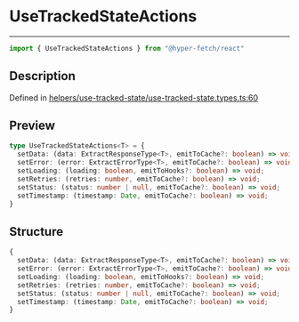 

# UseTrackedStateActions

<div class="api-docs__separator" data-reactroot="">

---

</div><div class="api-docs__import" data-reactroot="">

```ts
import { UseTrackedStateActions } from "@hyper-fetch/react"
```

</div><div class="api-docs__section">

## Description

</div><div class="api-docs__description"><span class="api-docs__do-not-parse">



</span></div><p class="api-docs__definition">

Defined in [helpers/use-tracked-state/use-tracked-state.types.ts:60](https://github.com/BetterTyped/hyper-fetch/blob/3f01c37e/packages/react/src/helpers/use-tracked-state/use-tracked-state.types.ts#L60)

</p><div class="api-docs__section">

## Preview

</div><div class="api-docs__preview type">

```ts
type UseTrackedStateActions<T> = {
  setData: (data: ExtractResponseType<T>, emitToCache?: boolean) => void; 
  setError: (error: ExtractErrorType<T>, emitToCache?: boolean) => void; 
  setLoading: (loading: boolean, emitToHooks?: boolean) => void; 
  setRetries: (retries: number, emitToCache?: boolean) => void; 
  setStatus: (status: number | null, emitToCache?: boolean) => void; 
  setTimestamp: (timestamp: Date, emitToCache?: boolean) => void; 
}
```

</div><div class="api-docs__section">

## Structure

</div><div class="api-docs__returns">

```ts
{
  setData: (data: ExtractResponseType<T>, emitToCache?: boolean) => void;
  setError: (error: ExtractErrorType<T>, emitToCache?: boolean) => void;
  setLoading: (loading: boolean, emitToHooks?: boolean) => void;
  setRetries: (retries: number, emitToCache?: boolean) => void;
  setStatus: (status: number | null, emitToCache?: boolean) => void;
  setTimestamp: (timestamp: Date, emitToCache?: boolean) => void;
}
```

</div>